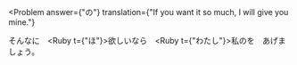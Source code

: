
<Problem
  answer={"の"}
  translation={"If you want it so much, I will give you mine."}
>
  そんなに　<Ruby t={"ほ"}>欲</Ruby>しいなら　<Ruby t={"わたし"}>私</Ruby><Hide>の</Hide>を　あげましょう。
</Problem>